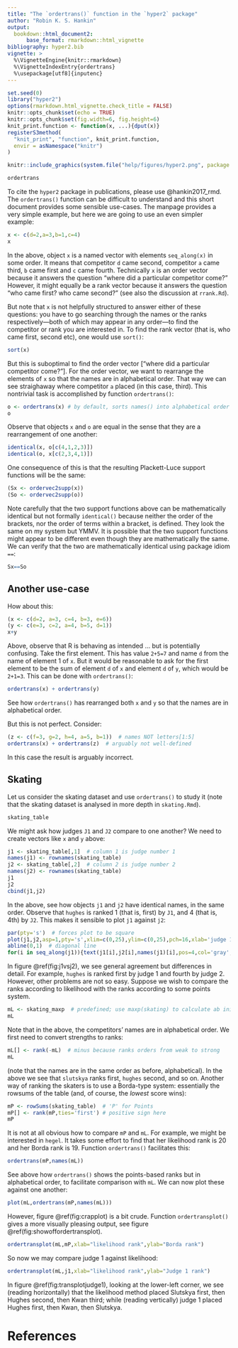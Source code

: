 ```yaml
---
title: "The `ordertrans()` function in the `hyper2` package"
author: "Robin K. S. Hankin"
output:
  bookdown::html_document2:
      base_format: rmarkdown::html_vignette
bibliography: hyper2.bib
vignette: >
  %\VignetteEngine{knitr::rmarkdown}
  %\VignetteIndexEntry{ordertrans}
  %\usepackage[utf8]{inputenc}
---
```


```r
set.seed(0)
library("hyper2")
options(rmarkdown.html_vignette.check_title = FALSE)
knitr::opts_chunk$set(echo = TRUE)
knitr::opts_chunk$set(fig.width=6, fig.height=6)
knit_print.function <- function(x, ...){dput(x)}
registerS3method(
  "knit_print", "function", knit_print.function,
  envir = asNamespace("knitr")
)
```

```r
knitr::include_graphics(system.file("help/figures/hyper2.png", package = "hyper2"))
```

```r
ordertrans
```

To cite the `hyper2` package in publications, please use
@hankin2017_rmd.  The `ordertrans()` function can be difficult to
understand and this short document provides some sensible use-cases.
The manpage provides a very simple example, but here we are going to
use an even simpler example:


```r
x <- c(d=2,a=3,b=1,c=4)
x
```

In the above, object `x` is a named vector with elements
`seq_along(x)` in some order.  It means that competitor `d` came
second, competitor `a` came third, `b` came first and `c` came fourth.
Technically `x` is an order vector because it answers the question
"where did a particular competitor come?"  However, it might equally
be a rank vector because it answers the question "who came first? who
came second?"  (see also the discussion at `rrank.Rd`).

But note that `x` is not helpfully structured to answer either of
these questions: you have to go searching through the names or the
ranks respectively---both of which may appear in any order---to find
the competitor or rank you are interested in.  To find the rank vector
(that is, who came first, second etc), one would use `sort()`:

```r
sort(x)
```

But this is suboptimal to find the order vector ["where did a
particular competitor come?"].  For the order vector, we want to
rearrange the elements of `x` so that the names are in alphabetical
order.  That way we can see straighaway where competitor `a` placed
(in this case, third).  This nontrivial task is accomplished by
function `ordertrans()`:


```r
o <- ordertrans(x) # by default, sorts names() into alphabetical order
o
```

Observe that objects `x` and `o` are equal in the sense that they are
a rearrangement of one another:

```r
identical(x, o[c(4,1,2,3)])
identical(o, x[c(2,3,4,1)])
```

One consequence of this is that the resulting Plackett-Luce support
functions will be the same:

```r
(Sx <- ordervec2supp(x))
(So <- ordervec2supp(o))
```

Note carefully that the two support functions above can be
mathematically identical but not formally `identical()` because
neither the order of the brackets, nor the order of terms within a
bracket, is defined.  They look the same on my system but YMMV.  It is
possible that the two support functions might appear to be different
even though they are mathematically the same. We can verify that the
two are mathematically identical using package idiom `==`:

```r
Sx==So
```

## Another use-case

How about this:

```r
(x <- c(d=2, a=3, c=4, b=3, e=6))
(y <- c(e=3, c=2, a=4, b=5, d=1))
x+y
```

Above, observe that R is behaving as intended $\ldots$ but is
potentially confusing.  Take the first element.  This has value
`2+5=7` and name `d` from the name of element 1 of `x`.  But it would
be reasonable to ask for the first element to be the sum of element
`d` of `x` and element `d` of `y`, which would be `2+1=3`.
This can be done with `ordertrans()`:

```r
ordertrans(x) + ordertrans(y)
```

See how `ordertrans()` has rearranged both `x` and `y` so that the
names are in alphabetical order.

But this is not perfect.  Consider:

```r
(z <- c(f=3, g=2, h=4, a=5, b=1))  # names NOT letters[1:5]
ordertrans(x) + ordertrans(z)  # arguably not well-defined
```

In this case the result is arguably incorrect.




## Skating

Let us consider the skating dataset and use `ordertrans()` to study it
(note that the skating dataset is analysed in more depth in
`skating.Rmd`).

```r
skating_table
```

We might ask how judges `J1` and `J2` compare to one another?  We need to
create vectors like `x` and `y` above:

```r
j1 <- skating_table[,1]  # column 1 is judge number 1
names(j1) <- rownames(skating_table)
j2 <- skating_table[,2]  # column 2 is judge number 2
names(j2) <- rownames(skating_table)
j1
j2
cbind(j1,j2)
```

In the above, see how objects `j1` and `j2` have identical names, in
the same order.  Observe that `hughes` is ranked 1 (that is, first) by
`J1`, and 4 (that is, 4th) by `J2`.  This makes it sensible to plot
`j1` against `j2`:

```r
par(pty='s')  # forces plot to be square
plot(j1,j2,asp=1,pty='s',xlim=c(0,25),ylim=c(0,25),pch=16,xlab='judge 1',ylab='judge 2')
abline(0,1)  # diagonal line
for(i in seq_along(j1)){text(j1[i],j2[i],names(j1)[i],pos=4,col='gray',cex=0.7)}
```

In figure \@ref(fig:j1vsj2), we see general agreement but differences
in detail.  For example, `hughes` is ranked first by judge 1 and
fourth by judge 2.  However, other problems are not so easy.  Suppose
we wish to compare the ranks according to likelihood with the ranks
according to some points system.

```r
mL <- skating_maxp  # predefined; use maxp(skating) to calculate ab initio
mL
```

Note that in the above, the competitors' names are in alphabetical
order.  We first need to convert strengths to ranks:

```r
mL[] <- rank(-mL)  # minus because ranks orders from weak to strong
mL
```

(note that the names are in the same order as before, alphabetical).
In the above we see that `slutskya` ranks first, `hughes` second, and
so on.  Another way of ranking the skaters is to use a Borda-type
system: essentially the rowsums of the table (and, of course, the
_lowest_ score wins):


```r
mP <- rowSums(skating_table)  # 'P' for Points
mP[] <- rank(mP,ties='first') # positive sign here
mP
```

It is not at all obvious how to compare `mP` and `mL`.  For example,
we might be interested in `hegel`.  It takes some effort to find that
her likelihood rank is 20 and her Borda rank is 19.  Function
`ordertrans()` facilitates this:


```r
ordertrans(mP,names(mL))  
```

See above how `ordertrans()` shows the points-based ranks but in
alphabetical order, to facilitate comparison with `mL`.  We can now
plot these against one another:

```r
plot(mL,ordertrans(mP,names(mL)))
```

However, figure \@ref(fig:crapplot) is a bit crude.  Function
`ordertransplot()` gives a more visually pleasing output, see figure
\@ref(fig:showoffordertransplot).


```r
ordertransplot(mL,mP,xlab="likelihood rank",ylab="Borda rank")
```

So now we may compare judge 1 against likelihood:


```r
ordertransplot(mL,j1,xlab="likelihood rank",ylab="Judge 1 rank")
```

In figure \@ref(fig:transplotjudge1), looking at the lower-left
corner, we see (reading horizontally) that the likelihood method
placed Slutskya first, then Hughes second, then Kwan third; while
(reading vertically) judge 1 placed Hughes first, then Kwan, then
Slutskya.

# References